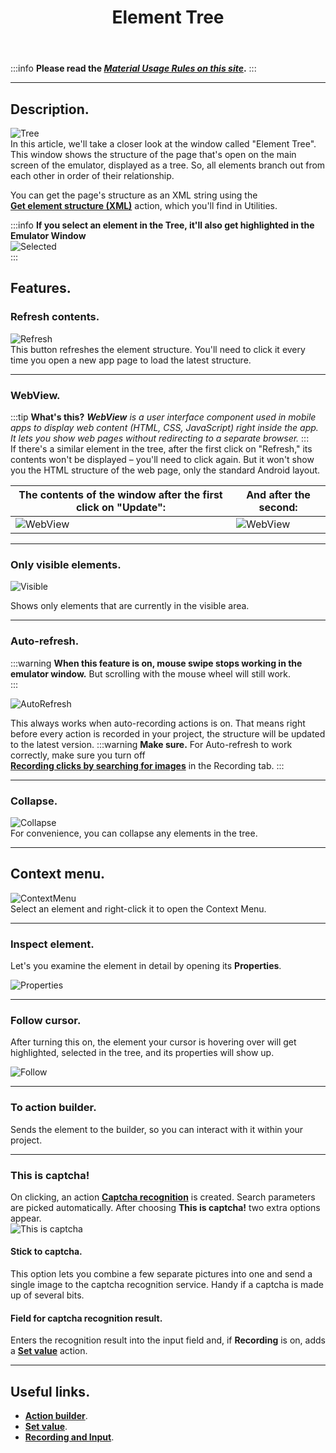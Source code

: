 ﻿---
sidebar_position: 2
title: Element Tree
description: Window showing page structure
---
:::info **Please read the [*Material Usage Rules on this site*](../../Disclaimer).**
:::
_______________________________________________  
## Description.

![Tree](./assets/ElementTree/ElementTree_pic1.png)  
In this article, we'll take a closer look at the window called "Element Tree". This window shows the structure of the page that's open on the main screen of the emulator, displayed as a tree. So, all elements branch out from each other in order of their relationship.

You can get the page's structure as an XML string using the  
[**Get element structure (XML)**](../../Android/ProLite/Utilities#get-ui-structure-xml) action, which you'll find in Utilities.

:::info **If you select an element in the Tree, it'll also get highlighted in the Emulator Window**  
![Selected](./assets/ElementTree/ElementTree_pic2.png)  
:::

## Features.  
### Refresh contents.  
![Refresh](./assets/ElementTree/ElementTree_pic3.png)   
This button refreshes the element structure. You'll need to click it every time you open a new app page to load the latest structure.  
_______________________________________________ 
### WebView.
:::tip **What's this?**
***WebView** is a user interface component used in mobile apps to display web content (HTML, CSS, JavaScript) right inside the app. It lets you show web pages without redirecting to a separate browser.*
:::     
If there's a similar element in the tree, after the first click on "Refresh," its contents won't be displayed – you'll need to click again. But it won't show you the HTML structure of the web page, only the standard Android layout.   

| The contents of the window after the first click on "Update":    | And after the second: |
| -------- | ------- |
| ![WebView](./assets/ElementTree/ElementTree_pic4.png)  | ![WebView](./assets/ElementTree/ElementTree_pic4-1.png)    |


_______________________________________________ 
### Only visible elements.  
![Visible](./assets/ElementTree/ElementTree_pic5.png)  

Shows only elements that are currently in the visible area.  
_______________________________________________   
### Auto-refresh.  
:::warning **When this feature is on, mouse swipe stops working in the emulator window.** 
But scrolling with the mouse wheel will still work.  
:::   

![AutoRefresh](./assets/ElementTree/ElementTree_pic6.png)  

This always works when auto-recording actions is on. That means right before every action is recorded in your project, the structure will be updated to the latest version.
:::warning **Make sure.**
For Auto-refresh to work correctly, make sure you turn off  
[**Recording clicks by searching for images**](../../Settings/Record_and_InputMethods#recording-clicks-using-image-search) in the Recording tab.
:::   
_______________________________________________  
### Collapse.  
![Collapse](./assets/ElementTree/ElementTree_pic7.gif)  
For convenience, you can collapse any elements in the tree.  
_______________________________________________  
## Context menu.  
![ContextMenu](./assets/ElementTree/ElementTree_pic8.png)   
Select an element and right-click it to open the Context Menu.
_______________________________________________    
### Inspect element.  
Let's you examine the element in detail by opening its **Properties**.  

![Properties](./assets/ElementTree/ElementTree_pic9.png)  
_______________________________________________    
### Follow cursor.  
After turning this on, the element your cursor is hovering over will get highlighted, selected in the tree, and its properties will show up.   
 
![Follow](./assets/ElementTree/ElementTree_pic10.gif)  
_______________________________________________  
### To action builder.  
Sends the element to the builder, so you can interact with it within your project.  
_______________________________________________   
### This is captcha!   
On clicking, an action [**Captcha recognition**](../../Android/ProLite/CaptchaSolving) is created. Search parameters are picked automatically. After choosing **This is captcha!** two extra options appear.  
![This is captcha](./assets/ElementTree/ElementTree_pic11.png)  
#### Stick to captcha.  
This option lets you combine a few separate pictures into one and send a single image to the captcha recognition service. Handy if a captcha is made up of several bits.  
#### Field for captcha recognition result.  
Enters the recognition result into the input field and, if **Recording** is on, adds a [**Set value**](../../Android/ProLite/SetValue) action.  
_______________________________________________
## Useful links.  
- [**Action builder**](./ActionBuilder).  
- [**Set value**](../../Android/ProLite/SetValue).  
- [**Recording and Input**](../../Settings/Record_and_InputMethods).